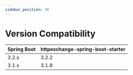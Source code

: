 ```yaml
---
sidebar_position: 30
---
```


# Version Compatibility

| Spring Boot | httpexchange-spring-boot-starter |
|-------------|----------------------------------|
| 3.2.x       | 3.2.2                            |
| 3.1.x       | 3.1.8                            |